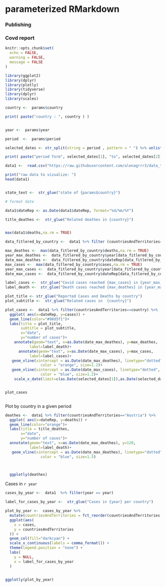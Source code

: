 # parameterized RMarkdown

<h3>  Publishing  </h3>
 
<h3>  Covd  report  </h3>

  
```r
knitr::opts_chunk$set(
  echo = FALSE,
  warning = FALSE,
  message = FALSE
)
```

```r
library(ggplot2)
library(dplyr)
library(plotly)
library(tidyverse)
library(dplyr)
library(scales)

```


```r
country <-  params$country

print( paste("country : ", country ) )


year <-  params$year

period  <-  params$period

selected_dates <- str_split(string = period , pattern = " ") %>% unlist()

print( paste("period form", selected_dates[1], "to", selected_dates[2]) )


```





```r

data1 <-  read.csv("https://raw.githubusercontent.com/alenagrrr3/data_to_viz/main/data_cases.csv", header=T)

print("raw data to vizualize: ")
head(data1)


```

```r

```



```r
state_text <-  str_glue("state of {params$country}")


```



```r

# format date 

data1$dateRep <- as.Date(data1$dateRep, format="%d/%m/%Y")


```


```r
title_deathes <-  str_glue("Related deathes in {country}")  


max(data1$deaths,na.rm = TRUE)

data_fitlered_by_country <-  data1 %>% filter (countriesAndTerritories==country) 

max_deathes <-  max(data_fitlered_by_country$deaths,na.rm = TRUE) 
year_max_deathes <-  data_fitlered_by_country$year[data_fitlered_by_country$deaths==max_deathes]
date_max_deathes <-  data_fitlered_by_country$dateRep[data_fitlered_by_country$deaths==max_deathes]
max_cases <-  max(data_fitlered_by_country$cases,na.rm = TRUE) 
year_max_cases <-  data_fitlered_by_country$year[data_fitlered_by_country$cases==max_cases]
date_max_cases <-  data_fitlered_by_country$dateRep[data_fitlered_by_country$cases==max_cases]

```

```r

label_cases <-  str_glue("Covid cases reached {max_cases} in {year_max_cases}") 
label_death <-  str_glue("Death cases reached {max_deathes} in {year_max_deathes}") 
```



```r

plot_title <- str_glue("Reported Cases and Deaths by country")  
plot_subtitle <-  str_glue("Related cases in  {country}")

plot_cases <-  data1 %>% filter(countriesAndTerritories==country) %>%
  ggplot( aes(x=dateRep, y=cases)) +
  geom_line(color="#98d5f1")+
  labs(title = plot_title,
       subtitle = plot_subtitle,
       x="date",
       y="number of cases")+
    annotate(geom="text", x=as.Date(date_max_deathes), y=max_deathes,
           label=label_death)+
      annotate(geom="text", x=as.Date(date_max_cases), y=max_cases,
           label=label_cases)+
   geom_vline(xintercept = as.Date(date_max_deathes), linetype="dotted", 
                color = "orange", size=1.2)+
   geom_vline(xintercept = as.Date(date_max_cases), linetype="dotted", 
                color = "blue", size=1.2)+
    scale_x_date(limit=c(as.Date(selected_dates[1]),as.Date(selected_dates[1][2])))



```




```r

plot_cases


```

```r


```

Plot by country in a given   period 

```r



deathes <-  data1 %>% filter(countriesAndTerritories=="Austria") %>%
  ggplot( aes(x=dateRep, y=deaths)) +
  geom_line(color="orange")+
  labs(title = title_deathes,
       x="date",
       y="number of cases")+
  annotate(geom="text", x=as.Date(date_max_deathes), y=120,
           label=label_death)+
   geom_vline(xintercept = as.Date(date_max_deathes), linetype="dotted", 
                color = "blue", size=1.5)




```



```r
  ggplotly(deathes)
```


Cases in `r year `


```r


cases_by_year <-  data1  %>% filter(year == year)

label_for_cases_by_year <-  str_glue("Cases in {year} per country")

plot_by_year <-  cases_by_year %>%
  mutate(countriesAndTerritories = fct_reorder(countriesAndTerritories, cases)) %>%
  ggplot(aes(
    x = cases,
    y = countriesAndTerritories
  )) +
  geom_col(fill="darkcyan") +
  scale_x_continuous(labels = comma_format()) +
  theme(legend.position = "none") +
  labs(
    y = NULL,
    x = label_for_cases_by_year
  )



```


```r

ggplotly(plot_by_year)
```
